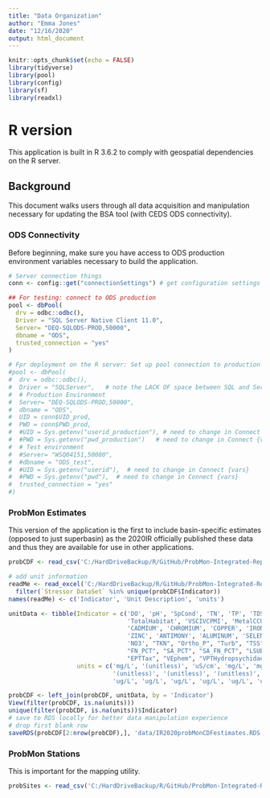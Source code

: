 ```yaml
---
title: "Data Organization"
author: "Emma Jones"
date: "12/16/2020"
output: html_document
---
```


```r
knitr::opts_chunk$set(echo = FALSE)
library(tidyverse)
library(pool)
library(config)
library(sf)
library(readxl)

```

# R version

This application is built in R 3.6.2 to comply with geospatial dependencies on the R server.


## Background

This document walks users through all data acquisition and manipulation necessary for updating the BSA tool (with CEDS ODS connectivity).

### ODS Connectivity

Before beginning, make sure you have access to ODS production environment variables necessary to build the application.

```r
# Server connection things
conn <- config::get("connectionSettings") # get configuration settings

## For testing: connect to ODS production
pool <- dbPool(
  drv = odbc::odbc(),
  Driver = "SQL Server Native Client 11.0", 
  Server= "DEQ-SQLODS-PROD,50000",
  dbname = "ODS",
  trusted_connection = "yes"
)

# Fpr deployment on the R server: Set up pool connection to production environment
#pool <- dbPool(
#  drv = odbc::odbc(),
#  Driver = "SQLServer",   # note the LACK OF space between SQL and Server ( how RStudio named driver)
#  # Production Environment
#  Server= "DEQ-SQLODS-PROD,50000",
#  dbname = "ODS",
#  UID = conn$UID_prod, 
#  PWD = conn$PWD_prod,
#  #UID = Sys.getenv("userid_production"), # need to change in Connect {vars}
#  #PWD = Sys.getenv("pwd_production")   # need to change in Connect {vars}
#  # Test environment
#  #Server= "WSQ04151,50000",
#  #dbname = "ODS_test",
#  #UID = Sys.getenv("userid"),  # need to change in Connect {vars}
#  #PWD = Sys.getenv("pwd"),  # need to change in Connect {vars}
#  trusted_connection = "yes"
#)
```

### ProbMon Estimates

This version of the application is the first to include basin-specific estimates (opposed to just superbasin) as the 2020IR officially published these data and thus they are available for use in other applications.

```r
probCDF <- read_csv('C:/HardDriveBackup/R/GitHub/ProbMon-Integrated-Reports/2020ProbChapter/processedData/allCDF.csv')

# add unit information
readMe <- read_excel('C:/HardDriveBackup/R/GitHub/ProbMon-Integrated-Reports/2020ProbChapter/processedData/README.xlsx') %>%
  filter(`Stressor DataSet` %in% unique(probCDF$Indicator))
names(readMe) <- c('Indicator', 'Unit Description', 'units')

unitData <- tibble(Indicator = c('DO', 'pH', 'SpCond', 'TN', 'TP', 'TDS', 'Na', 'K', 'Cl', 'Sf', 'LRBS', 
                                 'TotalHabitat', 'VSCIVCPMI', 'MetalCCU', 'CALCIUM', 'MAGNESIUM', 'ARSENIC', 'BARIUM', 'BERYLLIUM',
                                 'CADMIUM', 'CHROMIUM', 'COPPER', 'IRON', 'LEAD', 'MANGANESE', 'THALLIUM', 'NICKEL', 'SILVER', 
                                 'ZINC', 'ANTIMONY', 'ALUMINUM', 'SELENIUM', 'HARDNESS', 'wshdImpPCT', 'NH4',
                                 'NO3', "TKN", "Ortho_P", "Turb", "TSS", "X70331VFine", "SSCCOARSE", "SSCFINE", "SSCTOTAL", "Slope", 
                                 "FN_PCT", "SA_PCT", "SA_FN_PCT", "LSUB_DMM", "BL_CB_GR_Embed_PCT", "Embed_PCT", "TotHab", "TotTaxa", 
                                 "EPTTax", "VEphem", "VPTHydropsychidae", "VScrap", "VChiro", "V2Dom", "HBI", "VHapto", "EPTInd", "MERCURY"),
                   units = c('mg/L', '(unitless)', 'uS/cm', 'mg/L', 'mg/L', 'mg/L', 'mg/L', 'mg/L', 'mg/L', 'mg/L', '(unitless)', 
                             '(unitless)', '(unitless)', '(unitless)', 'mg/L', 'mg/L', 'ug/L', 'ug/L', 'ug/L', 'ug/L', 'ug/L', 'ug/L',
                             'ug/L', 'ug/L', 'ug/L', 'ug/L', 'ug/L', 'ug/L', 'ug/L', 'ug/L', 'ug/L', 'ug/L', 'mg/L', '%', 'mg/L'))   

probCDF <- left_join(probCDF, unitData, by = 'Indicator')
View(filter(probCDF, is.na(units)))
unique(filter(probCDF, is.na(units))$Indicator)
# save to RDS locally for better data manipulation experience
# drop first blank row
saveRDS(probCDF[2:nrow(probCDF),], 'data/IR2020probMonCDFestimates.RDS')
```

### ProbMon Stations

This is important for the mapping utility.

```r
probSites <- read_csv('C:/HardDriveBackup/R/GitHub/ProbMon-Integrated-Reports/2020ProbChapter/processedData/Wadeable_ProbMon_2001-2018_Final_Final.csv')
```

